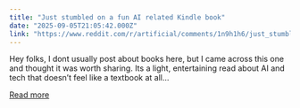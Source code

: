 ```yaml
---
title: "Just stumbled on a fun AI related Kindle book"
date: "2025-09-05T21:05:42.000Z"
link: "https://www.reddit.com/r/artificial/comments/1n9h1h6/just_stumbled_on_a_fun_ai_related_kindle_book/"
---
```


Hey folks,
 I dont usually post about books here, but I came across this one and thought it was worth sharing. Its a light, entertaining read about AI and tech that doesn’t feel like a textbook at all...

[Read more](https://www.reddit.com/r/artificial/comments/1n9h1h6/just_stumbled_on_a_fun_ai_related_kindle_book/)
